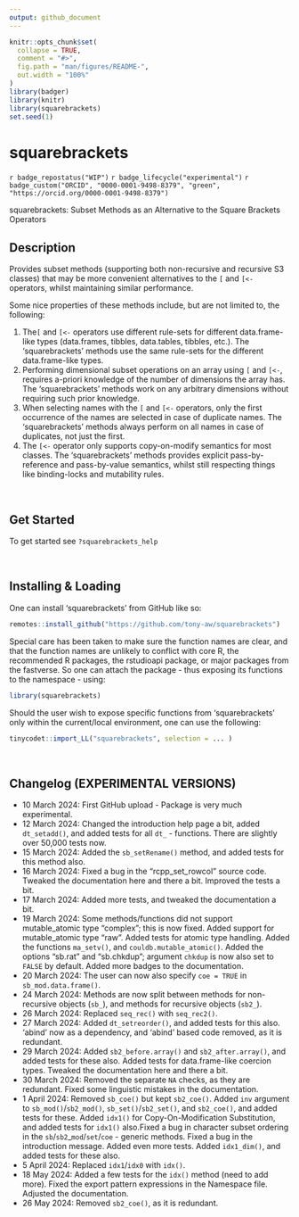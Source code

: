 ```yaml
---
output: github_document
---
```


<!-- README.md is generated from README.Rmd. Please edit that file -->

```r
knitr::opts_chunk$set(
  collapse = TRUE,
  comment = "#>",
  fig.path = "man/figures/README-",
  out.width = "100%"
)
library(badger)
library(knitr)
library(squarebrackets)
set.seed(1)
```

# squarebrackets

<!-- badges: start -->
`r badge_repostatus("WIP")`
`r badge_lifecycle("experimental")`
`r badge_custom("ORCID", "0000-0001-9498-8379", "green",   "https://orcid.org/0000-0001-9498-8379")`
<!-- badges: end -->



squarebrackets: Subset Methods as an Alternative to the Square Brackets Operators

## Description

Provides subset methods (supporting both non-recursive and recursive S3 classes) that may be more convenient alternatives to the `[` and `[<-` operators, whilst maintaining similar performance.

Some nice properties of these methods include, but are not limited to, the following:

  1) The`[` and `[<-` operators use different rule-sets for different data.frame-like types (data.frames, tibbles, data.tables, tibbles, etc.). The 'squarebrackets' methods use the same rule-sets for the different data.frame-like types.
  2) Performing dimensional subset operations on an array using `[` and `[<-`, requires a-priori knowledge of the number of dimensions the array has. The 'squarebrackets' methods work on any arbitrary dimensions without requiring such prior knowledge.
  3) When selecting names with the `[` and `[<-` operators, only the first occurrence of the names are selected in case of duplicate names. The 'squarebrackets' methods always perform on all names in case of duplicates, not just the first.
  4) The `[<-` operator only supports copy-on-modify semantics for most classes. The 'squarebrackets' methods provides explicit pass-by-reference and pass-by-value semantics, whilst still respecting things like binding-locks and mutability rules.

&nbsp;


## Get Started

To get started see `?squarebrackets_help`


&nbsp;


## Installing & Loading

One can install 'squarebrackets' from GitHub like so:

```r
remotes::install_github("https://github.com/tony-aw/squarebrackets")
```

Special care has been taken to make sure the function names are clear, and that the function names are unlikely to conflict with core R, the recommended R packages, the rstudioapi package, or major packages from the fastverse. So one can attach the package - thus exposing its functions to the namespace - using:

```r
library(squarebrackets)
```


Should the user wish to expose specific functions from 'squarebrackets' only within the current/local environment, one can use the following:


```r
tinycodet::import_LL("squarebrackets", selection = ... )
```

&nbsp;


## Changelog (EXPERIMENTAL VERSIONS)

 - 10 March 2024: First GitHub upload - Package is very much experimental.
 - 12 March 2024: Changed the introduction help page a bit, added `dt_setadd()`, and added tests for all `dt_` - functions. There are slightly over 50,000 tests now.
 - 15 March 2024: Added the `sb_setRename()` method, and added tests for this method also.
 - 16 March 2024: Fixed a bug in the "rcpp_set_rowcol" source code. Tweaked the documentation here and there a bit. Improved the tests a bit.
 - 17 March 2024: Added more tests, and tweaked the documentation a bit.
 - 19 March 2024: Some methods/functions did not support mutable_atomic type "complex"; this is now fixed. Added support for mutable_atomic type "raw". Added tests for atomic type handling. Added the functions `ma_setv()`, and `couldb.mutable_atomic()`. Added the options "sb.rat" and "sb.chkdup"; argument `chkdup` is now also set to `FALSE` by default. Added more badges to the documentation.
 - 20 March 2024: The user can now also specify `coe = TRUE` in `sb_mod.data.frame()`.
 - 24 March 2024: Methods are now split between methods for non-recursive objects (`sb_`), and methods for recursive objects (`sb2_`).
 - 26 March 2024: Replaced `seq_rec()` with `seq_rec2()`.
 - 27 March 2024: Added `dt_setreorder()`, and added tests for this also. 'abind' now as a dependency, and 'abind' based code removed, as it is redundant.
 - 29 March 2024: Added `sb2_before.array()` and `sb2_after.array()`, and added tests for these also. Added tests for data.frame-like coercion types. Tweaked the documentation here and there a bit.
 - 30 March 2024: Removed the separate `NA` checks, as they are redundant. Fixed some linguistic mistakes in the documentation.
 - 1 April 2024: Removed `sb_coe()` but kept `sb2_coe()`. Added `inv` argument to `sb_mod()`/`sb2_mod()`, `sb_set()`/`sb2_set()`, and `sb2_coe()`, and added tests for these. Added `idx1()` for Copy-On-Modification Substitution, and added tests for `idx1()` also.Fixed a bug in character subset ordering in the `sb`/`sb2`_`mod`/`set`/`coe` - generic methods. Fixed a bug in the introduction message. Added even more tests. Added `idx1_dim()`, and added tests for these also.
 - 5 April 2024: Replaced `idx1`/`idx0` with `idx()`.
 - 18 May 2024: Added a few tests for the `idx()` method (need to add more). Fixed the export pattern expressions in the Namespace file. Adjusted the documentation.
 - 26 May 2024: Removed `sb2_coe()`, as it is redundant.
 

&nbsp;
